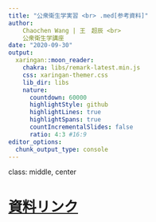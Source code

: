 ```yaml
---
title: "公衆衛生学実習 <br> .med[参考資料]"
author: 
    Chaochen Wang | 王　超辰 <br>
    公衆衛生学講座
date: "2020-09-30"
output:
  xaringan::moon_reader:
    chakra: libs/remark-latest.min.js
    css: xaringan-themer.css
    lib_dir: libs
    nature:
      countdown: 60000
      highlightStyle: github
      highlightLines: true
      highlightSpans: true
      countIncrementalSlides: false
      ratio: 4:3 #16:9
editor_options: 
  chunk_output_type: console
---
```


class: middle, center

# [資料リンク](https://github.com/winterwang/Epi2020/raw/master/EZRintro/intro.pdf)

